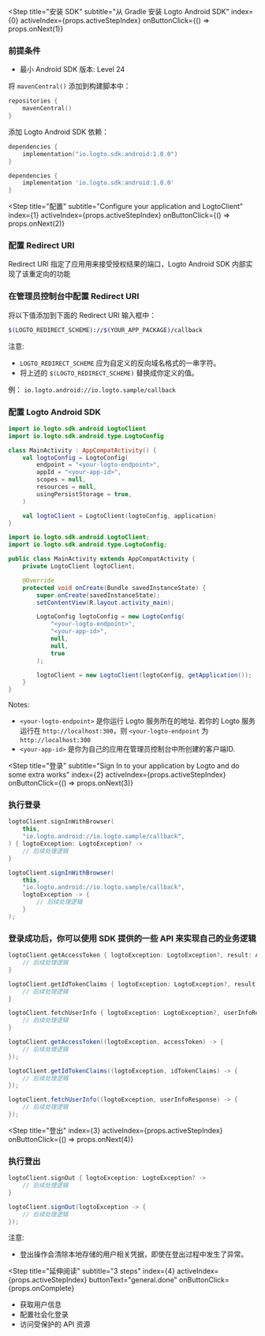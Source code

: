 
<Step
  title="安装 SDK"
  subtitle="从 Gradle 安装 Logto Android SDK"
  index={0}
  activeIndex={props.activeStepIndex}
  onButtonClick={() => props.onNext(1)}
>

### 前提条件
* 最小 Android SDK 版本: Level 24

将 `mavenCentral()` 添加到构建脚本中：
```kotlin
repositories {
    mavenCentral()
}
```

添加 Logto Android SDK 依赖：
<Tabs>

<TabItem value="kotlin" label="Kotlin">

```kotlin
dependencies {
    implementation("io.logto.sdk:android:1.0.0")
}
```

</TabItem>

<TabItem value="groovy" label="Groovy">

```groovy
dependencies {
    implementation 'io.logto.sdk:android:1.0.0'
}
```

</TabItem>

</Tabs>

</Step>

<Step
  title="配置"
  subtitle="Configure your application and LogtoClient"
  index={1}
  activeIndex={props.activeStepIndex}
  onButtonClick={() => props.onNext(2)}
>

### 配置 Redirect URI

Redirect URI 指定了应用用来接受授权结果的端口，Logto Android SDK 内部实现了该重定向的功能

### 在管理员控制台中配置 Redirect URI

将以下值添加到下面的 Redirect URI 输入框中：

```bash
$(LOGTO_REDIRECT_SCHEME)://$(YOUR_APP_PACKAGE)/callback
```

注意: 
- `LOGTO_REDIRECT_SCHEME` 应为自定义的反向域名格式的一串字符。
- 将上述的 `$(LOGTO_REDIRECT_SCHEME)` 替换成你定义的值。

例： `io.logto.android://io.logto.sample/callback`

<MultiTextInputField name="redirectUris" title="Redirect URI" />

### 配置 Logto Android SDK

<Tabs>

<TabItem value="kotlin" label="Kotlin">

```kotlin
import io.logto.sdk.android.LogtoClient
import io.logto.sdk.android.type.LogtoConfig

class MainActivity : AppCompatActivity() {
    val logtoConfig = LogtoConfig(
        endpoint = "<your-logto-endpoint>",
        appId = "<your-app-id>",
        scopes = null,
        resources = null,
        usingPersistStorage = true,
    )

    val logtoClient = LogtoClient(logtoConfig, application)
}
```

</TabItem>

<TabItem value="java" label="Java">

```java
import io.logto.sdk.android.LogtoClient;
import io.logto.sdk.android.type.LogtoConfig;

public class MainActivity extends AppCompatActivity {
    private LogtoClient logtoClient;

    @Override
    protected void onCreate(Bundle savedInstanceState) {
        super.onCreate(savedInstanceState);
        setContentView(R.layout.activity_main);

        LogtoConfig logtoConfig = new LogtoConfig(
            "<your-logto-endpoint>",
            "<your-app-id>",
            null,
            null,
            true
        );

        logtoClient = new LogtoClient(logtoConfig, getApplication());
    }
}
```

</TabItem>

</Tabs>

Notes: 

- `<your-logto-endpoint>` 是你运行 Logto 服务所在的地址. 若你的 Logto 服务运行在 `http://localhost:300`，则 `<your-logto-endpoint` 为 `http://localhost:300`
- `<your-app-id>` 是你为自己的应用在管理员控制台中所创建的客户端ID.

</Step>

<Step
  title="登录"
  subtitle="Sign In to your application by Logto and do some extra works"
  index={2}
  activeIndex={props.activeStepIndex}
  onButtonClick={() => props.onNext(3)}
>

### 执行登录

<Tabs>

<TabItem value="kotlin" label="Kotlin">

```kotlin
logtoClient.signInWithBrowser(
    this,
    "io.logto.android://io.logto.sample/callback",
) { logtoException: LogtoException? ->
    // 后续处理逻辑
}
```

</TabItem>

<TabItem value="java" label="Java">

```java
logtoClient.signInWithBrowser(
    this,
    "io.logto.android://io.logto.sample/callback",
    logtoException -> {
        // 后续处理逻辑
    }
);
```

</TabItem>

</Tabs>

### 登录成功后，你可以使用 SDK 提供的一些 API 来实现自己的业务逻辑

<Tabs>

<TabItem value="kotlin" label="Kotlin">

```kotlin
logtoClient.getAccessToken { logtoException: LogtoException?, result: AccessToken? ->
    // 后续处理逻辑
}

logtoClient.getIdTokenClaims { logtoException: LogtoException?, result: IdTokenClaims? ->
    // 后续处理逻辑
}

logtoClient.fetchUserInfo { logtoException: LogtoException?, userInfoResponse: UserInfoResponse? ->
    // 后续处理逻辑
}
```

</TabItem>

<TabItem value="java" label="Java">

```java
logtoClient.getAccessToken((logtoException, accessToken) -> {
    // 后续处理逻辑
});

logtoClient.getIdTokenClaims((logtoException, idTokenClaims) -> {
    // 后续处理逻辑
});

logtoClient.fetchUserInfo((logtoException, userInfoResponse) -> {
    // 后续处理逻辑
});
```

</TabItem>

</Tabs>

</Step>

<Step
  title="登出"
  index={3}
  activeIndex={props.activeStepIndex}
  onButtonClick={() => props.onNext(4)}
>

### 执行登出

<Tabs>

<TabItem value="kotlin" label="Kotlin">

```kotlin
logtoClient.signOut { logtoException: LogtoException? ->
    // 后续处理逻辑
}
```

</TabItem>

<TabItem value="java" label="Java">

```java
logtoClient.signOut(logtoException -> {
    // 后续处理逻辑
});
```

</TabItem>

</Tabs>

注意:

- 登出操作会清除本地存储的用户相关凭据，即使在登出过程中发生了异常。

</Step>

<Step
  title="延伸阅读"
  subtitle="3 steps"
  index={4}
  activeIndex={props.activeStepIndex}
  buttonText="general.done"
  onButtonClick={props.onComplete}
>

- 获取用户信息
- 配置社会化登录
- 访问受保护的 API 资源

</Step>
